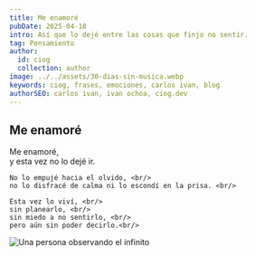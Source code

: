 ```yaml
---
title: Me enamoré
pubDate: 2025-04-18
intro: Así que lo dejé entre las cosas que finjo no sentir.
tag: Pensamiento
author:
  id: ciog
  collection: author
image: ../../assets/30-dias-sin-musica.webp
keywords: ciog, frases, emociones, carlos ivan, blog
authorSEO: carlos ivan, ivan ochoa, ciog.dev
---
```



<div class="flex items-center flex-col bg-white/60 dark:bg-black/30 backdrop-blur-md border border-pacamara-dark/10 dark:border-white/10 rounded-xl px-6 py-10">
  <h2 id="title-blog" class="text-2xl font-semibold text-center dark:text-white text-pacamara-primary mb-3">
    Me enamoré
  </h2>

  <div class="mb-8 prose mx-auto text-center mt-10 dark:text-white text-pacamara-primary/90">
    Me enamoré, <br/>
    y esta vez no lo dejé ir. <br/>

    No lo empujé hacia el olvido, <br/>
    no lo disfracé de calma ni lo escondí en la prisa. <br/>

    Esta vez lo viví, <br/>
    sin planearlo, <br/>
    sin miedo a no sentirlo, <br/>
    pero aún sin poder decirlo.<br/>
  </div>
  
  <Image src="https://ciog.dev/_astro/nunca-fui-testigo.CTdqSY10_1aO3KI.webp" width={300} height={200} alt="Una persona observando el infinito"/>
</div>